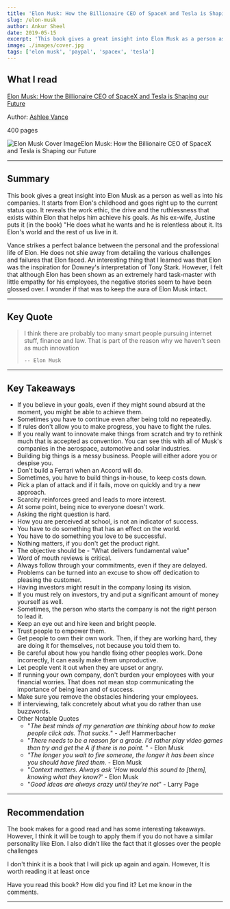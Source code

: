 ```yaml
---
title: 'Elon Musk: How the Billionaire CEO of SpaceX and Tesla is Shaping our Future'
slug: /elon-musk
author: Ankur Sheel
date: 2019-05-15
excerpt: 'This book gives a great insight into Elon Musk as a person as well as into his companies. It reveals the work ethic, the drive and the ruthlessness that exists within Elon that helps him achieve his goals. '
image: ./images/cover.jpg
tags: ['elon musk', 'paypal', 'spacex', 'tesla']
---
```


## What I read

[](https://www.amazon.com/gp/product/0545790352/ref=as_li_qf_sp_asin_il_tl?ie=UTF8&tag=excnotfou-20&camp=1789&creative=9325&linkCode=as2&creativeASIN=0545790352&linkId=95da9a48ef735878934f5d039f584a9c)[Elon Musk: How the Billionaire CEO of SpaceX and Tesla is Shaping our Future](https://www.amazon.com/Elon-Musk-Billionaire-SpaceX-Shaping-ebook/dp/B00SIDCSWY)

Author: [Ashlee Vance](http://www.ashleevance.com/)

400 pages

![Elon Musk Cover Image](./images/cover.jpg)Elon Musk: How the Billionaire CEO of SpaceX and Tesla is Shaping our Future

---

## Summary

This book gives a great insight into Elon Musk as a person as well as into his companies. It starts from Elon's childhood and goes right up to the current status quo. It reveals the work ethic, the drive and the ruthlessness that exists within Elon that helps him achieve his goals. As his ex-wife, Justine puts it (in the book) "He does what he wants and he is relentless about it. Its Elon's world and the rest of us live in it.

Vance strikes a perfect balance between the personal and the professional life of Elon. He does not shie away from detailing the various challenges and failures that Elon faced. An interesting thing that I learned was that Elon was the inspiration for Downey's interpretation of Tony Stark. However, I felt that although Elon has been shown as an extremely hard task-master with little empathy for his employees, the negative stories seem to have been glossed over. I wonder if that was to keep the aura of Elon Musk intact.

---

## Key Quote

<blockquote>
    I think there are probably too many smart people pursuing internet stuff, finance and law. That is part of the
    reason why we haven't seen as much innovation

    -- Elon Musk

</blockquote>

---

## Key Takeaways

-   If you believe in your goals, even if they might sound absurd at the moment, you might be able to achieve them.
-   Sometimes you have to continue even after being told no repeatedly.
-   If rules don't allow you to make progress, you have to fight the rules.
-   If you really want to innovate make things from scratch and try to rethink much that is accepted as convention. You can see this with all of Musk's companies in the aerospace, automotive and solar industries.
-   Building big things is a messy business. People will either adore you or despise you.
-   Don't build a Ferrari when an Accord will do.
-   Sometimes, you have to build things in-house, to keep costs down.
-   Pick a plan of attack and if it fails, move on quickly and try a new approach.
-   Scarcity reinforces greed and leads to more interest.
-   At some point, being nice to everyone doesn't work.
-   Asking the right question is hard.
-   How you are perceived at school, is not an indicator of success.
-   You have to do something that has an effect on the world.
-   You have to do something you love to be successful.
-   Nothing matters, if you don't get the product right.
-   The objective should be - "What delivers fundamental value"
-   Word of mouth reviews is critical.
-   Always follow through your commitments, even if they are delayed.
-   Problems can be turned into an excuse to show off dedication to pleasing the customer.
-   Having investors might result in the company losing its vision.
-   If you must rely on investors, try and put a significant amount of money yourself as well.
-   Sometimes, the person who starts the company is not the right person to lead it.
-   Keep an eye out and hire keen and bright people.
-   Trust people to empower them.
-   Get people to own their own work. Then, if they are working hard, they are doing it for themselves, not because you told them to.
-   Be careful about how you handle fixing other peoples work. Done incorrectly, It can easily make them unproductive.
-   Let people vent it out when they are upset or angry.
-   If running your own company, don't burden your employees with your financial worries. That does not mean stop communicating the importance of being lean and of success.
-   Make sure you remove the obstacles hindering your employees.
-   If interviewing, talk concretely about what you do rather than use buzzwords.
-   Other Notable Quotes
    -   "_The best minds of my generation are thinking about how to make people click ads. That sucks._" - Jeff Hammerbacher
    -   "_There needs to be a reason for a grade. I'd rather play video games than try and get the A if there is no point._ " - Elon Musk
    -   _"The longer you wait to fire someone, the longer it has been since you should have fired them._ - Elon Musk
    -   "_Context matters. Always ask 'How would this sound to [them], knowing what they know?_' - Elon Musk
    -   "_Good ideas are always crazy until they're not_" - Larry Page

---

## Recommendation

The book makes for a good read and has some interesting takeaways. However, I think it will be tough to apply them if you do not have a similar personality like Elon. I also didn’t like the fact that it glosses over the people challenges

I don't think it is a book that I will pick up again and again. However, It is worth reading it at least once

Have you read this book? How did you find it? Let me know in the comments.

---
